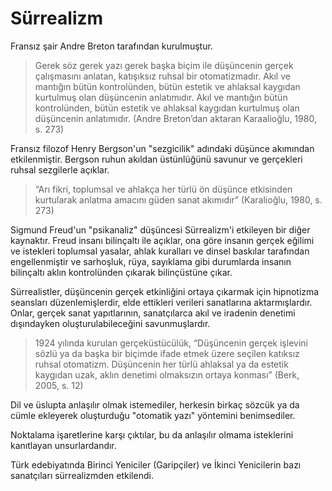 
# Sürrealizm

Fransız şair Andre Breton tarafından kurulmuştur.

> Gerek söz gerek yazı gerek başka biçim ile düşüncenin gerçek çalışmasını anlatan, katışıksız ruhsal bir otomatizmadır. Akıl ve mantığın bütün kontrolünden, bütün estetik ve ahlaksal kaygıdan kurtulmuş olan düşüncenin anlatımıdır. Akıl ve mantığın bütün kontrolünden, bütün estetik ve ahlaksal kaygıdan kurtulmuş olan düşüncenin anlatımıdır. <Kaynakca>(Andre Breton’dan aktaran Karaalioğlu, 1980, s. 273)</Kaynakca>

Fransız filozof Henry Bergson'un "sezgicilik" adındaki düşünce akımından etkilenmiştir. Bergson ruhun akıldan üstünlüğünü savunur ve gerçekleri ruhsal sezgilerle açıklar.

> “Arı fikri, toplumsal ve ahlakça her türlü ön düşünce etkisinden kurtularak anlatma amacını güden sanat akımıdır” <Kaynakca>(Karalioğlu, 1980, s. 273)</Kaynakca>

Sigmund Freud'un "psikanaliz" düşüncesi Sürrealizm'i etkileyen bir diğer kaynaktır. Freud insanı bilinçaltı ile açıklar, ona göre insanın gerçek eğilimi ve istekleri toplumsal yasalar, ahlak kuralları ve dinsel baskılar tarafından engellenmiştir ve sarhoşluk, rüya, sayıklama gibi durumlarda insanın bilinçaltı aklın kontrolünden çıkarak bilinçüstüne çıkar.

Sürrealistler, düşüncenin gerçek etkinliğini ortaya çıkarmak için hipnotizma seansları düzenlemişlerdir, elde ettikleri verileri sanatlarına aktarmışlardır. Onlar, gerçek sanat yapıtlarının, sanatçılarca akıl ve iradenin denetimi dışındayken oluşturulabileceğini savunmuşlardır.

> 1924 yılında kurulan gerçeküstücülük, “Düşüncenin gerçek işlevini sözlü ya da başka bir biçimde ifade etmek üzere seçilen katıksız ruhsal otomatizm. Düşüncenin her türlü ahlaksal ya da estetik kaygıdan uzak, aklın denetimi olmaksızın ortaya konması” <Kaynakca>(Berk, 2005, s. 12)</Kaynakca>

Dil ve üslupta anlaşılır olmak istemediler, herkesin birkaç sözcük ya da cümle ekleyerek oluşturduğu "otomatik yazı" yöntemini benimsediler.

Noktalama işaretlerine karşı çıktılar, bu da anlaşılır olmama isteklerini kanıtlayan unsurlardandır.

Türk edebiyatında Birinci Yeniciler (Garipçiler) ve İkinci Yenicilerin bazı sanatçıları sürrealizmden etkilendi.
